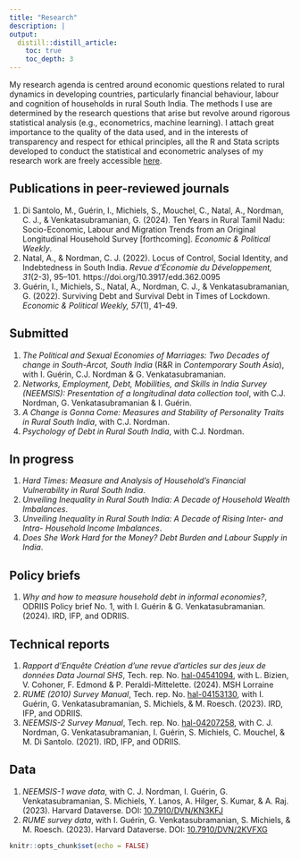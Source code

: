 ```yaml
---
title: "Research"
description: |
output:
  distill::distill_article:
    toc: true
    toc_depth: 3
---
```


My research agenda is centred around economic questions related to rural dynamics in developing countries, particularly financial behaviour, labour and cognition of households in rural South India.
The methods I use are determined by the research questions that arise but revolve around rigorous statistical analysis (e.g., econometrics, machine learning).
I attach great importance to the quality of the data used, and in the interests of transparency and respect for ethical principles, all the R and Stata scripts developed to conduct the statistical and econometric analyses of my research work are freely accessible [here](https://github.com/arnaudnatal).

## Publications in peer-reviewed journals

1. Di Santolo, M., Guérin, I., Michiels, S., Mouchel, C., Natal, A., Nordman, C. J., & Venkatasubramanian, G. (2024). Ten Years in Rural Tamil Nadu: Socio-Economic, Labour and Migration Trends from an Original Longitudinal Household Survey [forthcoming]. *Economic & Political Weekly*.
1. Natal, A., & Nordman, C. J. (2022). Locus of Control, Social Identity, and Indebtedness in South India. *Revue d’Économie du Développement, 31*(2-3), 95–101. https://doi.org/10.3917/edd.362.0095
1. Guérin, I., Michiels, S., Natal, A., Nordman, C. J., & Venkatasubramanian, G. (2022). Surviving Debt and Survival Debt in Times of Lockdown. *Economic & Political Weekly, 57*(1), 41–49.


## Submitted

1. *The Political and Sexual Economies of Marriages: Two Decades of change in South-Arcot, South India* (R&R in *Contemporary South Asia*), with I. Guérin, C.J. Nordman & G. Venkatasubramanian.
1. *Networks, Employment, Debt, Mobilities, and Skills in India Survey (NEEMSIS): Presentation of a longitudinal data collection tool*, with C.J. Nordman, G. Venkatasubramanian & I. Guérin.
1. *A Change is Gonna Come: Measures and Stability of Personality Traits in Rural South India*, with C.J. Nordman.
1. *Psychology of Debt in Rural South India*, with C.J. Nordman.



## In progress

1. *Hard Times: Measure and Analysis of Household's Financial Vulnerability in Rural South India*.
1. *Unveiling Inequality in Rural South India: A Decade of Household Wealth Imbalances*.
1. *Unveiling Inequality in Rural South India: A Decade of Rising Inter- and Intra- Household Income Imbalances*.
1. *Does She Work Hard for the Money? Debt Burden and Labour Supply in India*.



## Policy briefs

1. *Why and how to measure household debt in informal economies?*, ODRIIS Policy brief No. 1, with I. Guérin & G. Venkatasubramanian. (2024). IRD, IFP, and ODRIIS.



## Technical reports

1. *Rapport d’Enquête Création d’une revue d’articles sur des jeux de données Data Journal SHS*, Tech. rep. No. [hal-04541094](https://hal.science/hal-04541094), with L. Bizien, V. Cohoner, F. Edmond & P. Peraldi-Mittelette. (2024). MSH Lorraine
1. *RUME (2010) Survey Manual*, Tech. rep. No. [hal-04153130](https://hal.science/hal-04153130), with I. Guérin, G. Venkatasubramanian, S. Michiels, & M. Roesch. (2023). IRD, IFP, and ODRIIS.
1. *NEEMSIS-2 Survey Manual*, Tech. rep. No. [hal-04207258](https://hal.science/hal-04207258), with C. J. Nordman, G. Venkatasubramanian, I. Guérin, S. Michiels, C. Mouchel, & M. Di Santolo. (2021). IRD, IFP, and ODRIIS. 


## Data

1. *NEEMSIS-1 wave data*, with C. J. Nordman, I. Guérin, G. Venkatasubramanian, S. Michiels, Y. Lanos, A. Hilger, S. Kumar, & A. Raj. (2023). Harvard Dataverse. DOI: [10.7910/DVN/KN3KFJ](https://doi.org/10.7910/DVN/KN3KFJ)
1. *RUME survey data*, with I. Guérin, G. Venkatasubramanian, S. Michiels, & M. Roesch. (2023). Harvard Dataverse. DOI: [10.7910/DVN/2KVFXG](https://doi.org/10.7910/DVN/2KVFXG)



```r
knitr::opts_chunk$set(echo = FALSE)

```

